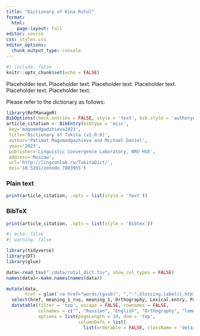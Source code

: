 ```yaml
---
title: "Dictionary of Kina Rutul"
format: 
  html:
    page-layout: full
editor: source
css: styles.css
editor_options: 
  chunk_output_type: console
---
```


```r
#| include: false
knitr::opts_chunk$set(echo = FALSE)
```

Placeholder text. Placeholder text. Placeholder text. Placeholder text. Placeholder text. Placeholder text. 

Please refer to the dictionary as follows:

```r
library(RefManageR)
BibOptions(check.entries = FALSE, style = 'text', bib.style = 'authoryear')
article_citation <- BibEntry(bibtype = 'misc', 
 key='magomedgadzhieva2023',
 title='Dictionary of Tukita (v2.0.0)',
 author='Patimat Magomedgazhieva and Michael Daniel',
 year='2023',
 publisher='Linguistic Convergence Laboratory, NRU HSE',
 address='Moscow',
 url='http://lingconlab.ru/TukitaDict/',
 doi='10.5281/zenodo.7803955')
```

::: {.panel-tabset}

### Plain text
```r
print(article_citation, .opts = list(style = 'text'))
```

### BibTeX

```r
print(article_citation, .opts = list(style = 'Bibtex'))
```

:::

```r
#| echo: false
#| warning: false

library(tidyverse)
library(DT)
library(glue)

data<-read_tsv("./data/rutul_dict.tsv", show_col_types = FALSE)
names(data)<-make.names(names(data))

mutate(data, 
       href = glue('<a href="words/{gsub(", ","-",Glossing.label)}.html">{Glossing.label}</a>')) %>% 
  select(href, meaning_1_rus, meaning_1, Orthography, Lexical.entry, Part.of.Speech) %>% 
  datatable(filter = 'top', escape = FALSE, rownames = FALSE,
            colnames = c("", "Russian", "English", "Orthography", "lemma", "pos"),
            options = list(pageLength = 10, dom = 'top', 
                           columnDefs = list(
                             list(orderable = FALSE, className = 'details-control', targets = 0))))
```
